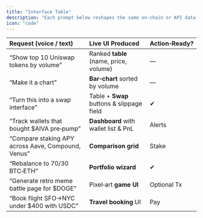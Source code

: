 ```yaml
---
title: "Interface Table"
description: "Each prompt below reshapes the same on‑chain or API data in seconds, proving AIVA’s adaptive UI power."
icon: "code"
---
```


| Request (voice / text) | Live UI Produced | Action‑Ready? |
| :---- | :---- | :---- |
| “Show top 10 Uniswap tokens by volume” | Ranked **table** (name, price, volume) | — |
| “Make it a chart” | **Bar‑chart** sorted by volume | — |
| “Turn this into a swap interface” | Table \+ **Swap** buttons & slippage field | ✔ |
| “Track wallets that bought $AIVA pre‑pump” | **Dashboard** with wallet list & PnL | Alerts |
| “Compare staking APY across Aave, Compound, Venus” | **Comparison grid** | Stake |
| “Rebalance to 70/30 BTC‑ETH” | **Portfolio wizard** | ✔ |
| “Generate retro meme battle page for $DOGE” | Pixel‑art **game UI** | Optional Tx |
| “Book flight SFO→NYC under $400 with USDC” | **Travel booking** UI | Pay |